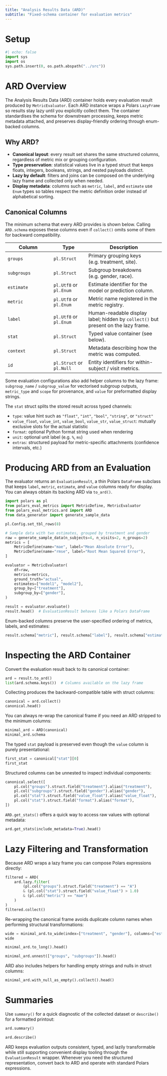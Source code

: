 ```yaml
---
title: "Analysis Results Data (ARD)"
subtitle: "Fixed-schema container for evaluation metrics"
---
```


# Setup

```python
#| echo: false
import sys
import os
sys.path.insert(0, os.path.abspath("../src"))
```

# ARD Overview

The Analysis Results Data (ARD) container holds every evaluation result produced by
`MetricEvaluator`. Each ARD instance wraps a Polars `LazyFrame` so results stay lazy
until you explicitly collect them. The container standardises the schema for downstream
processing, keeps metric metadata attached, and preserves display-friendly ordering
through enum-backed columns.

## Why ARD?

- **Canonical layout**: every result set shares the same structured columns, regardless of
  metric mix or grouping configuration.
- **Type preservation**: statistical values live in a typed struct that keeps floats,
  integers, booleans, strings, and nested payloads distinct.
- **Lazy by default**: filters and joins can be composed on the underlying lazy frame and
  collected only when needed.
- **Display metadata**: columns such as `metric`, `label`, and `estimate` use `Enum` types
  so tables respect the metric definition order instead of alphabetical sorting.

## Canonical Columns

The minimum schema that every ARD provides is shown below. Calling `ARD.schema` exposes
these columns even if `collect()` omits some of them for backward compatibility.

| Column | Type | Description |
|--------|------|-------------|
| `groups` | `pl.Struct` | Primary grouping keys (e.g. treatment, site). |
| `subgroups` | `pl.Struct` | Subgroup breakdowns (e.g. gender, race). |
| `estimate` | `pl.Utf8` or `pl.Enum` | Estimate identifier for the model or prediction column. |
| `metric` | `pl.Utf8` or `pl.Enum` | Metric name registered in the metric registry. |
| `label` | `pl.Utf8` or `pl.Enum` | Human-readable display label; hidden by `collect()` but present on the lazy frame. |
| `stat` | `pl.Struct` | Typed value container (see below). |
| `context` | `pl.Struct` | Metadata describing how the metric was computed. |
| `id` | `pl.Struct` or `pl.Null` | Entity identifiers for within-subject / visit metrics. |

Some evaluation configurations also add helper columns to the lazy frame:
`subgroup_name` / `subgroup_value` for vectorised subgroup outputs, `metric_type` and
`scope` for provenance, and `value` for preformatted display strings.

The `stat` struct splits the stored result across typed channels:

- `type`: value hint such as `"float"`, `"int"`, `"bool"`, `"string"`, or `"struct"`
- `value_float`, `value_int`, `value_bool`, `value_str`, `value_struct`: mutually exclusive
  slots for the actual statistic
- `format`: optional Python format string used when rendering
- `unit`: optional unit label (e.g. `%`, `ms`)
- `extras`: structured payload for metric-specific attachments (confidence intervals, etc.)

# Producing ARD from an Evaluation

The evaluator returns an `EvaluationResult`, a thin Polars `DataFrame` subclass that keeps
`label`, `metric`, `estimate`, and `value` columns ready for display. You can always obtain
its backing ARD via `to_ard()`.

```python
import polars as pl
from polars_eval_metrics import MetricDefine, MetricEvaluator
from polars_eval_metrics.ard import ARD
from data_generator import generate_sample_data

pl.Config.set_tbl_rows(8)

# Sample data with two estimates, grouped by treatment and gender
raw = generate_sample_data(n_subjects=4, n_visits=2, n_groups=2)
metrics = [
    MetricDefine(name="mae", label="Mean Absolute Error"),
    MetricDefine(name="rmse", label="Root Mean Squared Error"),
]

evaluator = MetricEvaluator(
    df=raw,
    metrics=metrics,
    ground_truth="actual",
    estimates=["model1", "model2"],
    group_by=["treatment"],
    subgroup_by=["gender"],
)

result = evaluator.evaluate()
result.head()  # EvaluationResult behaves like a Polars DataFrame
```

Enum-backed columns preserve the user-specified ordering of metrics, labels, and estimates:

```python
result.schema["metric"], result.schema["label"], result.schema["estimate"]
```

# Inspecting the ARD Container

Convert the evaluation result back to its canonical container:

```python
ard = result.to_ard()
list(ard.schema.keys())  # Columns available on the lazy frame
```

Collecting produces the backward-compatible table with struct columns:

```python
canonical = ard.collect()
canonical.head()
```

You can always re-wrap the canonical frame if you need an ARD stripped to the minimum
columns:

```python
minimal_ard = ARD(canonical)
minimal_ard.schema
```

The typed `stat` payload is preserved even though the `value` column is purely presentational:

```python
first_stat = canonical["stat"][0]
first_stat
```

Structured columns can be unnested to inspect individual components:

```python
canonical.select([
    pl.col("groups").struct.field("treatment").alias("treatment"),
    pl.col("subgroups").struct.field("gender").alias("gender"),
    pl.col("stat").struct.field("value_float").alias("value_float"),
    pl.col("stat").struct.field("format").alias("format"),
])
```

`ARD.get_stats()` offers a quick way to access raw values with optional metadata:

```python
ard.get_stats(include_metadata=True).head()
```

# Lazy Filtering and Transformation

Because ARD wraps a lazy frame you can compose Polars expressions directly:

```python
filtered = ARD(
    ard.lazy.filter(
        (pl.col("groups").struct.field("treatment") == "A")
        & (pl.col("stat").struct.field("value_float") > 1.0)
        & (pl.col("metric") == "mae")
    )
)
filtered.collect()
```

Re-wrapping the canonical frame avoids duplicate column names when performing structural
transformations:

```python
wide = minimal_ard.to_wide(index=["treatment", "gender"], columns=["estimate", "metric"])
wide
```

```python
minimal_ard.to_long().head()
```

```python
minimal_ard.unnest(["groups", "subgroups"]).head()
```

ARD also includes helpers for handling empty strings and nulls in struct columns:

```python
minimal_ard.with_null_as_empty().collect().head()
```

# Summaries

Use `summary()` for a quick diagnostic of the collected dataset or `describe()` for a
formatted printout:

```python
ard.summary()
```

```python
ard.describe()
```

ARD keeps evaluation outputs consistent, typed, and lazily transformable while still
supporting convenient display tooling through the `EvaluationResult` wrapper. Whenever
you need the structured representation, convert back to ARD and operate with standard
Polars expressions.
